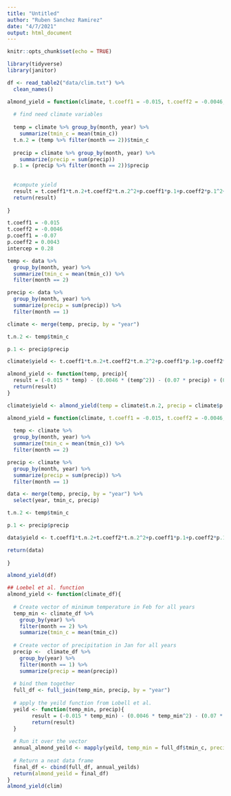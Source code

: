 ```yaml
---
title: "Untitled"
author: "Ruben Sanchez Ramirez"
date: "4/7/2021"
output: html_document
---
```


```r
knitr::opts_chunk$set(echo = TRUE)
```

```r
library(tidyverse)
library(janitor)
```

```r

df <- read_table2("data/clim.txt") %>% 
  clean_names()

```

```r

almond_yield = function(climate, t.coeff1 = -0.015, t.coeff2 = -0.0046, p.coeff1 = -0.07, p.coeff2 = 0.0043, intercep = 0.28) {
  
  # find need climate variables
  
  temp = climate %>% group_by(month, year) %>% 
    summarize(tmin_c = mean(tmin_c))
  t.n.2 = (temp %>% filter(month == 2))$tmin_c 
  
  precip = climate %>% group_by(month, year) %>%
    summarize(precip = sum(precip))
  p.1 = (precip %>% filter(month == 2))$precip
  
  
  #compute yield
  result = t.coeff1*t.n.2+t.coeff2*t.n.2^2+p.coeff1*p.1+p.coeff2*p.1^2+intercep
  return(result)
  
}  

```


```r
t.coeff1 = -0.015
t.coeff2 = -0.0046
p.coeff1 = -0.07
p.coeff2 = 0.0043
intercep = 0.28

temp <- data %>% 
  group_by(month, year) %>% 
  summarize(tmin_c = mean(tmin_c)) %>% 
  filter(month == 2)

precip <- data %>% 
  group_by(month, year) %>% 
  summarize(precip = sum(precip)) %>% 
  filter(month == 1)

climate <- merge(temp, precip, by = "year")

t.n.2 <- temp$tmin_c

p.1 <- precip$precip

climate$yield <- t.coeff1*t.n.2+t.coeff2*t.n.2^2+p.coeff1*p.1+p.coeff2*p.1^2+intercep

almond_yield <- function(temp, precip){
  result = (-0.015 * temp) - (0.0046 * (temp^2)) - (0.07 * precip) + (0.0043 * (precip^2)) + 0.28
  return(result)
}

climate$yield <- almond_yield(temp = climate$t.n.2, precip = climate$p.1)

```

```r

almond_yield = function(climate, t.coeff1 = -0.015, t.coeff2 = -0.0046, p.coeff1 = -0.07, p.coeff2 = 0.0043, intercep = 0.28){
  
  temp <- climate %>% 
  group_by(month, year) %>% 
  summarize(tmin_c = mean(tmin_c)) %>% 
  filter(month == 2)

precip <- climate %>% 
  group_by(month, year) %>% 
  summarize(precip = sum(precip)) %>% 
  filter(month == 1)

data <- merge(temp, precip, by = "year") %>% 
  select(year, tmin_c, precip)

t.n.2 <- temp$tmin_c

p.1 <- precip$precip

data$yield <- t.coeff1*t.n.2+t.coeff2*t.n.2^2+p.coeff1*p.1+p.coeff2*p.1^2+intercep

return(data)
  
}

```


```r
almond_yield(df)
```


```r

## Loebel et al. function
almond_yield <- function(climate_df){
  
  # Create vector of minimum temperature in Feb for all years
  temp_min <- climate_df %>% 
    group_by(year) %>% 
    filter(month == 2) %>% 
    summarize(tmin_c = mean(tmin_c))
  
  # Create vector of precipitation in Jan for all years
  precip <-  climate_df %>% 
    group_by(year) %>% 
    filter(month == 1) %>% 
    summarize(precip = mean(precip))
  
  # bind them together
  full_df <- full_join(temp_min, precip, by = "year")
  
  # apply the yeild function from Lobell et al.
  yeild <- function(temp_min, precip){
        result = (-0.015 * temp_min) - (0.0046 * temp_min^2) - (0.07 * precip) + (0.0043 * precip^2) + 0.28
        return(result)
  }
  
  # Run it over the vector
  annual_almond_yeild <- mapply(yeild, temp_min = full_df$tmin_c, precip = full_df$precip)
  
  # Return a neat data frame
  final_df <- cbind(full_df, annual_yeilds)
  return(almond_yeild = final_df)
}
almond_yield(clim)

```

